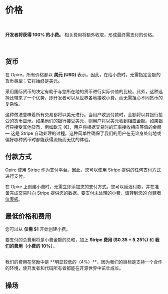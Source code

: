 
# 价格

<br/>

<InfoPanel>**开发者将获得 100% 的小费。** 相关费用将额外收取，形成最终需支付的价格。</InfoPanel>

<br/>

## 货币

在 Opire，所有价格都以 **美元 (USD)** 表示。因此，在给小费时，无需指定金额的货币类型；它将始终是美元。

采用国际货币的决定有助于与您所在地的货币进行实际价值的比较。此外，这种选择还带来了一个优势，即开发者可以从世界各地接收小费，而无需担心不同货币的复杂性。

这种做法意味着所有交易都将以美元进行。当用户收到付款时，金额将以其银行接受的货币显示。如果他们的银行接受美元，则用户将以美元收到相应金额。如果银行只接受其他货币，例如欧元 (€)，用户将根据交易时的汇率接收相应等值的金额 — 这是 Stripe 自动处理的过程。这种简单性确保了我们的用户在无论身处何地或偏好哪种货币时都能获得流畅而无忧的体验。

## 付款方式

Opire 使用 Stripe 作为支付平台。因此，您可以使用 Stripe 提供的任何支付方式进行支付。

在 Opire 上创建小费时，无需立即添加您的支付方式。您可以延迟付款，并在准备完成交易时向 Stripe 提供您的数据。要支付未处理的小费，请转到您的 [创建者仪表板](https://app.opire.dev/dashboard/creator/tips)。

## 最低价格和费用

您可以从 **仅需 $1** 开始创建小费。

要支付的总费用将是小费金额的总和，加上 **Stripe 费用 ($0.35 + 5.25%)** 和 **我们的费用（小费的 10%）**。

<br/>
<InfoPanel>我们的费用在奖励中是 **明显较低的（4%）**，因为我们的目标是支持一个合作的环境，使开发者和代码所有者都能在开源世界中茁壮成长。</InfoPanel>
<br/>

## 操场
<br/>

<TipCalculator/>
